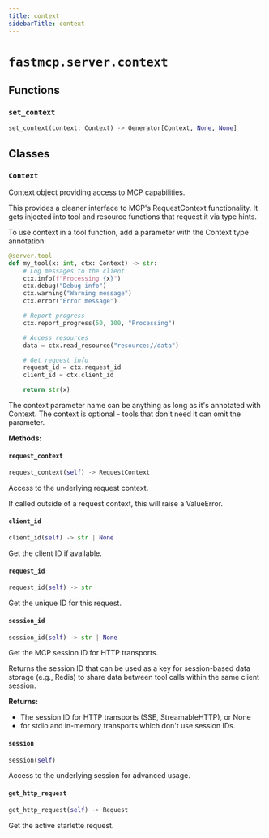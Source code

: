 ```yaml
---
title: context
sidebarTitle: context
---
```


# `fastmcp.server.context`

## Functions

### `set_context` <sup><a href="https://github.com/jlowin/fastmcp/blob/main/src/fastmcp/server/context.py#L36"><Icon icon="github" class="size-4" /></a></sup>

```python
set_context(context: Context) -> Generator[Context, None, None]
```

## Classes

### `Context` <sup><a href="https://github.com/jlowin/fastmcp/blob/main/src/fastmcp/server/context.py#L45"><Icon icon="github" class="size-4" /></a></sup>


Context object providing access to MCP capabilities.

This provides a cleaner interface to MCP's RequestContext functionality.
It gets injected into tool and resource functions that request it via type hints.

To use context in a tool function, add a parameter with the Context type annotation:

```python
@server.tool
def my_tool(x: int, ctx: Context) -> str:
    # Log messages to the client
    ctx.info(f"Processing {x}")
    ctx.debug("Debug info")
    ctx.warning("Warning message")
    ctx.error("Error message")

    # Report progress
    ctx.report_progress(50, 100, "Processing")

    # Access resources
    data = ctx.read_resource("resource://data")

    # Get request info
    request_id = ctx.request_id
    client_id = ctx.client_id

    return str(x)
```

The context parameter name can be anything as long as it's annotated with Context.
The context is optional - tools that don't need it can omit the parameter.


**Methods:**

#### `request_context` <sup><a href="https://github.com/jlowin/fastmcp/blob/main/src/fastmcp/server/context.py#L98"><Icon icon="github" class="size-4" /></a></sup>

```python
request_context(self) -> RequestContext
```

Access to the underlying request context.

If called outside of a request context, this will raise a ValueError.


#### `client_id` <sup><a href="https://github.com/jlowin/fastmcp/blob/main/src/fastmcp/server/context.py#L168"><Icon icon="github" class="size-4" /></a></sup>

```python
client_id(self) -> str | None
```

Get the client ID if available.


#### `request_id` <sup><a href="https://github.com/jlowin/fastmcp/blob/main/src/fastmcp/server/context.py#L177"><Icon icon="github" class="size-4" /></a></sup>

```python
request_id(self) -> str
```

Get the unique ID for this request.


#### `session_id` <sup><a href="https://github.com/jlowin/fastmcp/blob/main/src/fastmcp/server/context.py#L182"><Icon icon="github" class="size-4" /></a></sup>

```python
session_id(self) -> str | None
```

Get the MCP session ID for HTTP transports.

Returns the session ID that can be used as a key for session-based
data storage (e.g., Redis) to share data between tool calls within
the same client session.

**Returns:**
- The session ID for HTTP transports (SSE, StreamableHTTP), or None
- for stdio and in-memory transports which don't use session IDs.


#### `session` <sup><a href="https://github.com/jlowin/fastmcp/blob/main/src/fastmcp/server/context.py#L213"><Icon icon="github" class="size-4" /></a></sup>

```python
session(self)
```

Access to the underlying session for advanced usage.


#### `get_http_request` <sup><a href="https://github.com/jlowin/fastmcp/blob/main/src/fastmcp/server/context.py#L282"><Icon icon="github" class="size-4" /></a></sup>

```python
get_http_request(self) -> Request
```

Get the active starlette request.

